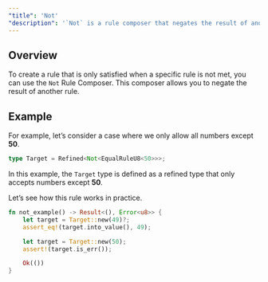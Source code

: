 ```yaml
---
"title": 'Not'
"description": '`Not` is a rule composer that negates the result of another rule.'
---
```


## Overview
To create a rule that is only satisfied when a specific rule is not met, you can use the `Not` Rule Composer.
This composer allows you to negate the result of another rule.

## Example
For example, let’s consider a case where we only allow all numbers except **50**.

```rust
type Target = Refined<Not<EqualRuleU8<50>>>;
```

In this example, the `Target` type is defined as a refined type that only accepts numbers except **50**.

Let’s see how this rule works in practice.

```rust
fn not_example() -> Result<(), Error<u8>> {
    let target = Target::new(49)?;
    assert_eq!(target.into_value(), 49);

    let target = Target::new(50);
    assert!(target.is_err());

    Ok(())
}
```